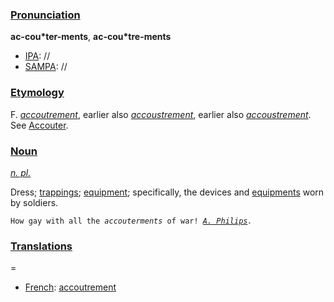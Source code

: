 ===[[Pronunciation]]===

'''ac-cou*ter-ments''', '''ac-cou*tre-ments'''
*[[IPA]]: //
*[[SAMPA]]: //
===[[Etymology]]===

F. ''[[accoutrement]]'', earlier also ''[[accoustrement]]'', earlier also ''[[accoustrement]]''. See [[Accouter]].
===[[Noun]]===

''[[n. pl. (part of speech)|n. pl.]]''

Dress; [[trappings]]; [[equipment]]; specifically, the devices and [[equipments]] worn by soldiers.

<code>How gay with all the ''accouterments'' of war! ''[[A. Philips (source)|A. Philips]].''</code>
===[[Translations]]====

*[[French]]: [[accoutrement]]